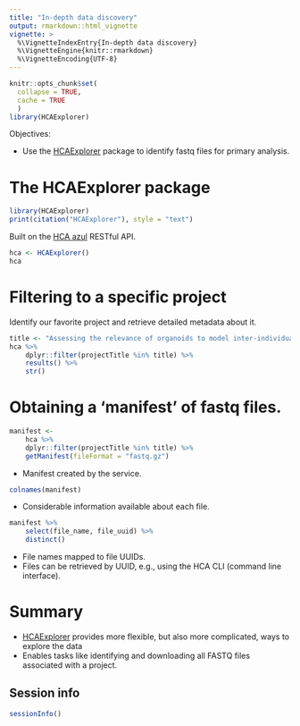 ```yaml
---
title: "In-depth data discovery"
output: rmarkdown::html_vignette
vignette: >
  %\VignetteIndexEntry{In-depth data discovery}
  %\VignetteEngine{knitr::rmarkdown}
  %\VignetteEncoding{UTF-8}
---
```


```r
knitr::opts_chunk$set(
  collapse = TRUE,
  cache = TRUE
  )
library(HCAExplorer)
```

Objectives:

- Use the [HCAExplorer][] package to identify fastq files for primary
  analysis.

[HCAExplorer]: https://bioconductor.org/packages/HCAExplorer

# The HCAExplorer package

```r
library(HCAExplorer)
print(citation("HCAExplorer"), style = "text")
```

Built on the [HCA azul][] RESTful API.

[HCA azul]: https://service.explore.data.humancellatlas.org 

```r
hca <- HCAExplorer()
hca
```

# Filtering to a specific project

Identify our favorite project and retrieve detailed metadata about it.

```r
title <- "Assessing the relevance of organoids to model inter-individual variation"
hca %>%
    dplyr::filter(projectTitle %in% title) %>%
    results() %>%
    str()
```

# Obtaining a 'manifest' of fastq files.

```r
manifest <-
    hca %>%
    dplyr::filter(projectTitle %in% title) %>%
    getManifest(fileFormat = "fastq.gz")
```

- Manifest created by the service.

```r
colnames(manifest)
```

- Considerable information available about each file.

```r
manifest %>%
    select(file_name, file_uuid) %>%
    distinct()
```

- File names mapped to file UUIDs.
- Files can be retrieved by UUID, e.g., using the HCA CLI (command
  line interface).

# Summary

- [HCAExplorer][] provides more flexible, but also more complicated,
  ways to explore the data
- Enables tasks like identifying and downloading all FASTQ files
  associated with a project.

## Session info

```r
sessionInfo()
```

